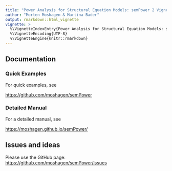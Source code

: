 ```yaml
---
title: "Power Analysis for Structural Equation Models: semPower 2 Vignette"
author: "Morten Moshagen & Martina Bader"
output: rmarkdown::html_vignette
vignette: >
  %\VignetteIndexEntry{Power Analysis for Structural Equation Models: semPower 2 Vignette}
  %\VignetteEncoding{UTF-8}
  %\VignetteEngine{knitr::rmarkdown}
---
```


## Documentation


### Quick Examples

For quick examples, see 

[https://github.com/moshagen/semPower](https://github.com/moshagen/semPower)

### Detailed Manual

For a detailed manual, see 

[https://moshagen.github.io/semPower/](https://moshagen.github.io/semPower/)


## Issues and ideas

Please use the GitHub page:  [https://github.com/moshagen/semPower/issues](https://github.com/moshagen/semPower/issues)